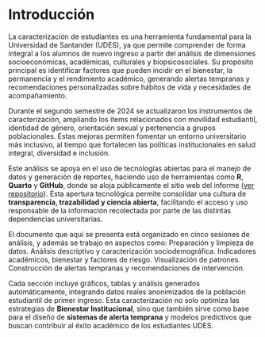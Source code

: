 # Introducción

La caracterización de estudiantes es una herramienta fundamental para la Universidad de Santander (UDES), ya que permite comprender de forma integral a los alumnos de nuevo ingreso a partir del análisis de dimensiones socioeconómicas, académicas, culturales y biopsicosociales. Su propósito principal es identificar factores que pueden incidir en el bienestar, la permanencia y el rendimiento académico, generando alertas tempranas y recomendaciones personalizadas sobre hábitos de vida y necesidades de acompañamiento.

Durante el segundo semestre de 2024 se actualizaron los instrumentos de caracterización, ampliando los ítems relacionados con movilidad estudiantil, identidad de género, orientación sexual y pertenencia a grupos poblacionales. Estas mejoras permiten fomentar un entorno universitario más inclusivo, al tiempo que fortalecen las políticas institucionales en salud integral, diversidad e inclusión.

Este análisis se apoya en el uso de tecnologías abiertas para el manejo de datos y generación de reportes, haciendo uso de herramientas como **R**, **Quarto** y **GitHub**, donde se aloja públicamente el sitio web del informe ([ver repositorio](https://github.com/AnaliticaUDES/Alerta1_Cx_2025-1)). Esta apertura tecnológica permite consolidar una cultura de **transparencia, trazabilidad y ciencia abierta**, facilitando el acceso y uso responsable de la información recolectada por parte de las distintas dependencias universitarias.

El documento que aquí se presenta está organizado en cinco sesiones de análisis, y además se trabajo en aspectos como: Preparación y limpieza de datos. Análisis descriptivo y caracterización sociodemográfica. Indicadores académicos, bienestar y factores de riesgo. Visualización de patrones. Construcción de alertas tempranas y recomendaciones de intervención.

Cada sección incluye gráficos, tablas y análisis generados automáticamente, integrando datos reales anonimizados de la población estudiantil de primer ingreso. Esta caracterización no solo optimiza las estrategias de **Bienestar Institucional**, sino que también sirve como base para el diseño de **sistemas de alerta temprana** y modelos predictivos que buscan contribuir al éxito académico de los estudiantes UDES.
